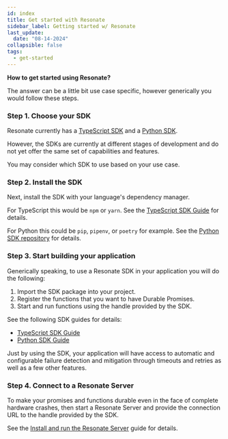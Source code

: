 ```yaml
---
id: index
title: Get started with Resonate
sidebar_label: Getting started w/ Resonate
last_update:
  date: "08-14-2024"
collapsible: false
tags:
  - get-started
---
```


**How to get started using Resonate?**

The answer can be a little bit use case specific, however generically you would follow these steps.

### Step 1. Choose your SDK

Resonate currently has a [TypeScript SDK](/develop/typescript) and a [Python SDK](/develop/python).

However, the SDKs are currently at different stages of development and do not yet offer the same set of capabilities and features.

You may consider which SDK to use based on your use case.

### Step 2. Install the SDK

Next, install the SDK with your language's dependency manager.

For TypeScript this would be `npm` or `yarn`. See the [TypeScript SDK Guide](/develop/typescript#installation) for details.

For Python this could be `pip`, `pipenv`, or `poetry` for example. See the [Python SDK repository](https://github.com/resonatehq/resonate-sdk-py) for details.

### Step 3. Start building your application

Generically speaking, to use a Resonate SDK in your application you will do the following:

1. Import the SDK package into your project.
2. Register the functions that you want to have Durable Promises.
3. Start and run functions using the handle provided by the SDK.

See the following SDK guides for details:

- [TypeScript SDK Guide](/develop/typescript)
- [Python SDK Guide](/develop/python)

Just by using the SDK, your application will have access to automatic and configurable failure detection and mitigation through timeouts and retries as well as a few other features.

### Step 4. Connect to a Resonate Server

To make your promises and functions durable even in the face of complete hardware crashes, then start a Resonate Server and provide the connection URL to the handle provided by the SDK.

See the [Install and run the Resonate Server](/get-started/server-quickstart) guide for details.


<DocCardList items={useCurrentSidebarCategory().items} />
